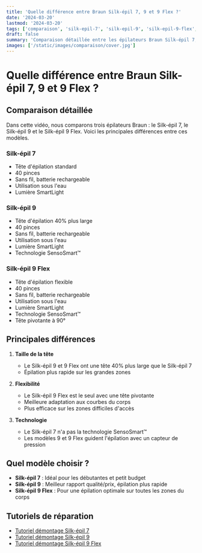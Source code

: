 ```yaml
---
title: 'Quelle différence entre Braun Silk-épil 7, 9 et 9 Flex ?'
date: '2024-03-20'
lastmod: '2024-03-20'
tags: ['comparaison', 'silk-epil-7', 'silk-epil-9', 'silk-epil-9-flex', 'braun']
draft: false
summary: 'Comparaison détaillée entre les épilateurs Braun Silk-épil 7, Silk-épil 9 et Silk-épil 9 Flex'
images: ['/static/images/comparaison/cover.jpg']
---
```


# Quelle différence entre Braun Silk-épil 7, 9 et 9 Flex ?

<YouTube id="eJ__Y_l-xGg" title="Comparaison Braun Silk-épil 7 vs 9 vs 9 Flex" />

## Comparaison détaillée

Dans cette vidéo, nous comparons trois épilateurs Braun : le Silk-épil 7, le Silk-épil 9 et le Silk-épil 9 Flex. Voici les principales différences entre ces modèles.

### Silk-épil 7

- Tête d'épilation standard
- 40 pinces
- Sans fil, batterie rechargeable
- Utilisation sous l'eau
- Lumière SmartLight

### Silk-épil 9

- Tête d'épilation 40% plus large
- 40 pinces
- Sans fil, batterie rechargeable
- Utilisation sous l'eau
- Lumière SmartLight
- Technologie SensoSmart™

### Silk-épil 9 Flex

- Tête d'épilation flexible
- 40 pinces
- Sans fil, batterie rechargeable
- Utilisation sous l'eau
- Lumière SmartLight
- Technologie SensoSmart™
- Tête pivotante à 90°

## Principales différences

1. **Taille de la tête**

   - Le Silk-épil 9 et 9 Flex ont une tête 40% plus large que le Silk-épil 7
   - Épilation plus rapide sur les grandes zones

2. **Flexibilité**

   - Le Silk-épil 9 Flex est le seul avec une tête pivotante
   - Meilleure adaptation aux courbes du corps
   - Plus efficace sur les zones difficiles d'accès

3. **Technologie**
   - Le Silk-épil 7 n'a pas la technologie SensoSmart™
   - Les modèles 9 et 9 Flex guident l'épilation avec un capteur de pression

## Quel modèle choisir ?

- **Silk-épil 7** : Idéal pour les débutantes et petit budget
- **Silk-épil 9** : Meilleur rapport qualité/prix, épilation plus rapide
- **Silk-épil 9 Flex** : Pour une épilation optimale sur toutes les zones du corps

## Tutoriels de réparation

- [Tutoriel démontage Silk-épil 7](/blog/infos/epilateur-braun-silk-epil-7-tutoriel-de-demontage)
- [Tutoriel démontage Silk-épil 9](/blog/infos/braun-silk-epil-9-comment-demonter-lepilateur)
- [Tutoriel démontage Silk-épil 9 Flex](/blog/infos/tutoriel-demontage-silk-epil-9-flex)
